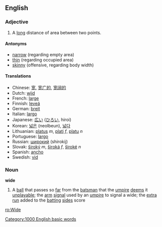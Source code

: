 ==English==
=== Adjective ===
#A [[long]] distance of area between two points.

==== Antonyms ====
*[[narrow]] (regarding empty area)
*[[thin]] (regarding occupied area) 
*[[skinny]] (offensive, regarding body width)

====Translations ====
*Chinese: [[宽]], [[宽广的]], [[宽阔的]]
*Dutch: [[wijd]]
*French: [[large]]
*Finnish: [[leveä]]
*German: [[breit]]
*Italian: [[largo]]
*Japanese: [[広い]] ([[ひろい]], hiroi)
*Korean: [[넓은]] (neolbeun), [[넓다]]
*Lithuanian: [[platus]] ''m'', [[plati]] ''f'', [[platu]] ''n''
*Portuguese: [[largo]]
*Russian: [[широкий]] (shirokij)
*Slovak: [[široký]] ''m'', [[široká]] ''f'', [[široké]] ''n''
*Spanish: [[ancho]]
*Swedish: [[vid]]

===Noun===
'''wide'''
#{{cricket}} A [[ball]] that passes so [[far]] from the [[batsman]] that the [[umpire]] [[deem]]s it [[unplayable]]; the [[arm]] [[signal]] used by an [[umpire]] to signal a wide; the [[extra]] [[run]] added to the [[batting]] [[side]]s score

[[ro:Wide]]
[[Category:1000 English basic words]]
